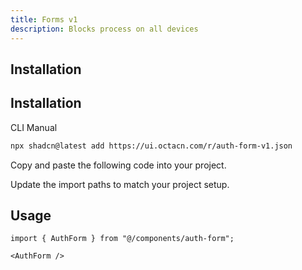 ```yaml
---
title: Forms v1
description: Blocks process on all devices
---
```


<BlockDisplay
  name="auth-form-v1-demo"
/>

## Installation

## Installation

<CodeTabs>

<TabsList>
  <TabsTrigger value="cli">CLI</TabsTrigger>
  <TabsTrigger value="manual">Manual</TabsTrigger>
</TabsList>

<TabsContent value="cli">

```bash
npx shadcn@latest add https://ui.octacn.com/r/auth-form-v1.json
```

</TabsContent>

<TabsContent value="manual">

<Steps>

<Step>Copy and paste the following code into your project.</Step>

<ComponentSource name="auth-form-v1" title="components/auth-form.tsx" />

<Step>Update the import paths to match your project setup.</Step>

</Steps>

</TabsContent>

</CodeTabs>

## Usage

```tsx showLineNumbers
import { AuthForm } from "@/components/auth-form";
```

```tsx showLineNumbers
<AuthForm />
```
